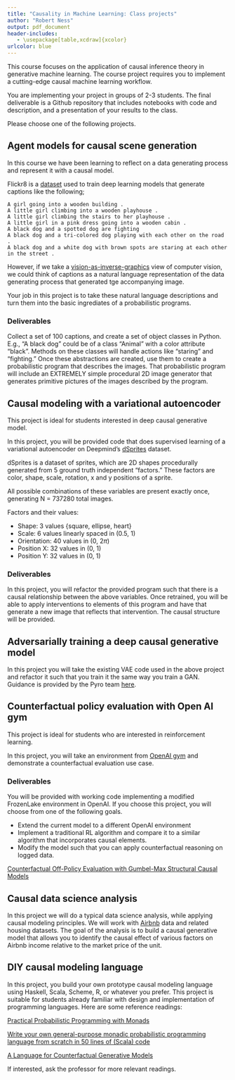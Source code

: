 ```yaml
---
title: "Causality in Machine Learning: Class projects"
author: "Robert Ness"
output: pdf_document
header-includes:
   - \usepackage[table,xcdraw]{xcolor}
urlcolor: blue
---
```


This course focuses on the application of causal inference theory in generative machine learning.  The course project requires you to implement a cutting-edge causal machine learning workflow.

You are implementing your project in groups of 2-3 students.  The final deliverable is a Github repository that includes notebooks with code and description, and a presentation of your results to the class.

Please choose one of the following projects.


## Agent models for causal scene generation

In this course we have been learning to reflect on a data generating process and represent it with a causal model.

Flickr8 is a [dataset](https://github.com/jbrownlee/Datasets/releases/) used to train deep learning models that generate captions like the following;

    A girl going into a wooden building .
    A little girl climbing into a wooden playhouse .
    A little girl climbing the stairs to her playhouse .
    A little girl in a pink dress going into a wooden cabin .
    A black dog and a spotted dog are fighting
    A black dog and a tri-colored dog playing with each other on the road .
    A black dog and a white dog with brown spots are staring at each other in the street .

However, if we take a [vision-as-inverse-graphics](https://ps.is.tuebingen.mpg.de/research_fields/inverse-graphics) view of computer vision, we could think of captions as a natural language representation of the data generating process that generated tge accompanying image.

Your job in this project is to take these natural language descriptions and turn them into the basic ingrediates of a probabilistic programs.

### Deliverables

Collect a set of 100 captions, and create a set of object classes in Python. E.g., "A black dog" could be of a class "Animal" with a color attribute "black". Methods on these classes will handle actions like "staring" and "fighting."  Once these abstractions are created, use them to create a probabilistic program that describes the images.  That probabilistic program will include an EXTREMELY simple procedural 2D image generator that generates primitive pictures of the images described by the program.


## Causal modeling with a variational autoencoder

This project is ideal for students interested in deep causal generative model.

In this project, you will be provided code that does supervised learning of a variational autoencoder on Deepmind's [dSprites](https://github.com/deepmind/dsprites-dataset) dataset.

dSprites is a dataset of sprites, which are 2D shapes procedurally generated from 5 ground truth independent "factors." These factors are color, shape, scale, rotation, x and y positions of a sprite.

All possible combinations of these variables are present exactly once, generating N = 737280 total images.

Factors and their values:

* Shape: 3 values {square, ellipse, heart}
* Scale: 6 values linearly spaced in (0.5, 1)
* Orientation: 40 values in (0, 2$\pi$)
* Position X: 32 values in (0, 1)
* Position Y: 32 values in (0, 1)

### Deliverables

In this project, you will refactor the provided program such that there is a causal relationship between the above variables.  Once retrained, you will be able to apply interventions to elements of this program and have that generate a new image that reflects that intervention.  The causal structure will be provided.

## Adversarially training a deep causal generative model

In this project you will take the existing VAE code used in the above project and refactor it such that you train it the same way you train a GAN.  Guidance is provided by the Pyro team [here](https://github.com/pyro-ppl/pyro/issues/1164).


## Counterfactual policy evaluation with Open AI gym

This project is ideal for students who are interested in reinforcement learning.

In this project, you will take an environment from [OpenAI gym](https://gym.openai.com/) and demonstrate a counterfactual evaluation use case.

### Deliverables

You will be provided with working code implementing a modified FrozenLake environment in OpenAI.  If you choose this project, you will choose from one of the following goals.

* Extend the current model to a different OpenAI environment
* Implement a traditional RL algorithm and compare it to a similar algorithm that incorporates causal elements.
* Modify the model such that you can apply counterfactual reasoning on logged data.

[Counterfactual Off-Policy Evaluation with Gumbel-Max Structural Causal Models](https://arxiv.org/abs/1905.05824)


## Causal data science analysis

In this project we will do a typical data science analysis, while applying causal modeling principles.  We will work with [  Airbnb](http://insideairbnb.com/get-the-data.html) data and related housing datasets. The goal of the analysis is to build a causal generative model that allows you to identify the causal effect of various factors on Airbnb income relative to the market price of the unit.


## DIY causal modeling language

In this project, you build your own prototype causal modeling language using Haskell, Scala, Scheme, R, or whatever you prefer.  This project is suitable for students already familiar with design and implementation of programming languages.  Here are some reference readings:

[Practical Probabilistic Programming with Monads](http://mlg.eng.cam.ac.uk/pub/pdf/SciGhaGor15.pdf)

[Write your own general-purpose monadic probabilistic programming language from scratch in 50 lines of (Scala) code](https://darrenjw.wordpress.com/2019/08/07/write-your-own-general-purpose-monadic-probabilistic-programming-language-from-scratch-in-50-lines-of-scala-code/)

[A Language for Counterfactual Generative Models](http://www.zenna.org/publications/causal.pdf)

If interested, ask the professor for more relevant readings.

